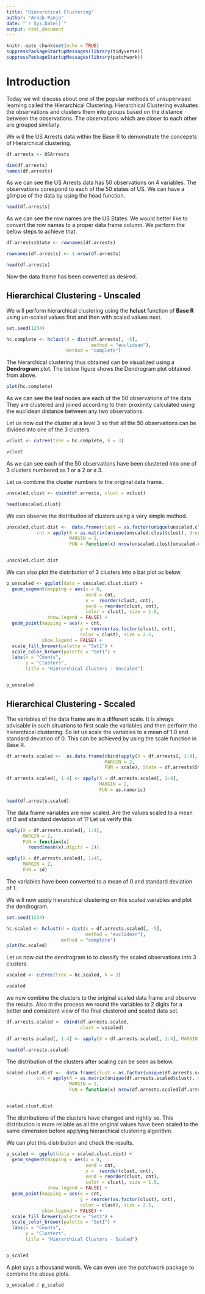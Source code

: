 ```yaml
---
title: "Hierarchical Clustering"
author: "Arnab Panja"
date: "`r Sys.Date()`"
output: html_document
---
```


```r
knitr::opts_chunk$set(echo = TRUE)
suppressPackageStartupMessages(library(tidyverse))
suppressPackageStartupMessages(library(patchwork))

```

# Introduction

Today we will discuss about one of the popular methods of unsupervised learning called 
the Hierarchical Clustering. Hierarchical Clustering evaluates the observations and clusters them into groups based on the distance between the observations. The observations which are closer to each other are grouped similarly. 

We will the US Arrests data within the Base R to demonstrate the concepets of Hierarchical clustering. 

```r

df.arrests <- USArrests

dim(df.arrests)
names(df.arrests)


```
As we can see the US Arrests data has 50 observations on 4 variables. The observations corespond to each of the 50 states of US. We can have a glimpse of the data by using the head function. 

```r

head(df.arrests)

```

As we can see the row names are the US States. We would better like to convert the row names to a proper data frame column. We perform the below steps to achieve that. 

```r

df.arrests$State <- rownames(df.arrests)

rownames(df.arrests) <- 1:nrow(df.arrests)

head(df.arrests)

```

Now the data frame has been converted as desired. 

## Hierarchical Clustering - Unscaled 

We will perform hierarchical clustering using the **hclust** function of **Base R** using un-scaled values first and then with scaled values next. 

```r
set.seed(1234)

hc.complete <- hclust(d = dist(df.arrests[, -5], 
                               method = "euclidean"), 
                      method = "complete")

```
The hierarchical clustering thus obtained can be visualized using a **Dendrogram** plot. The below figure shows the Dendrogram plot obtained from above. 

```r

plot(hc.complete)


```

As we can see the leaf nodes are each of the 50 observations of the data. They are clustered and joined according to their proximity calculated using the euclidean distance between any two observations. 

Let us now cut the cluster at a level 3 so that all the 50 observations can be divided into one of the 3 clusters. 

```r

vclust <- cutree(tree = hc.complete, k = 3)

vclust

```


As we can see each of the 50 observations have been clustered into one of 3 clusters numbered as 1 or a 2 or a 3. 

Let us combine the cluster numbers to the original data frame. 

```r
unscaled.clust <- cbind(df.arrests, clust = vclust) 

head(unscaled.clust)

```


We can observe the distribution of clusters using a very simple method. 

```r

unscaled.clust.dist <-  data.frame(clust = as.factor(unique(unscaled.clust$clust)), 
           cnt = apply(X = as.matrix(unique(unscaled.clust$clust), drop = FALSE), 
                       MARGIN = 1, 
                       FUN = function(x) nrow(unscaled.clust[unscaled.clust$clust == x[1], ])))


unscaled.clust.dist


```
We can also plot the distribution of 3 clusters into a bar plot as below. 

```r

p_unscaled <- ggplot(data = unscaled.clust.dist) + 
  geom_segment(mapping = aes(x = 0, 
                             xend = cnt, 
                             y =  reorder(clust, cnt), 
                             yend = reorder(clust, cnt), 
                             color = clust), size = 1.0,  
               show.legend = FALSE) + 
  geom_point(mapping = aes(x = cnt, 
                           y = reorder(as.factor(clust), cnt), 
                           color = clust), size = 2.5,  
             show.legend = FALSE) + 
  scale_fill_brewer(palette = "Set1") + 
  scale_color_brewer(palette = "Set1") + 
  labs(x = "Counts", 
       y = "Clusters", 
       title = "Hierarchical Clusters - Unscaled")


p_unscaled

```
## Hierarchical Clustering - Sccaled 

The variables of the data frame are in a different scale. It is always advisable in such situations to first scale the variables and then perform the hierarchical clustering. 
So let us scale the variables to a mean of 1.0 and standard deviation of 0. This can be achieved by using the scale function in Base R. 

```r


df.arrests.scaled <-  as.data.frame(cbind(apply(X = df.arrests[, 1:4], 
                                    MARGIN = 2, 
                                    FUN = scale), State = df.arrests$State))

df.arrests.scaled[, 1:4] <- apply(X = df.arrests.scaled[, 1:4], 
                                  MARGIN = 2, 
                                  FUN = as.numeric)

head(df.arrests.scaled)

```

The data frame variables are now scaled. Are the values scaled to a mean of 0 and standard deviation of 1? Let us verify this

```r

apply(X = df.arrests.scaled[, 1:4], 
      MARGIN = 2, 
      FUN = function(x)  
        round(mean(x),digits = 2))

apply(X = df.arrests.scaled[, 1:4], 
      MARGIN = 2, 
      FUN = sd)


```
The variables have been converted to a mean of 0 and standard deviation of 1. 

We will now apply hierarchical clustering on this scaled variables and plot the dendrogram. 

```r
set.seed(1234)

hc.scaled <- hclust(d = dist(x = df.arrests.scaled[, -5], 
                             method = "euclidean"), 
                    method = "complete")
plot(hc.scaled)

```
Let us now cut the dendrogram to to classify the scaled observations into 3 clusters. 

```r

vscaled <- cutree(tree = hc.scaled, k = 3)

vscaled 

```
we now combine the clusters to the original scaled data frame and observe the results. 
Also in the process we round the variables to 2 digits for a better and consistent view of the final clustered and scaled data set.  

```r

df.arrests.scaled <- cbind(df.arrests.scaled, 
                           clust = vscaled)

df.arrests.scaled[, 1:4] <- apply(X = df.arrests.scaled[, 1:4], MARGIN = 2, FUN = function(x) round(x, digits = 2))

head(df.arrests.scaled)


```

The distribution of the clusters after scaling can be seen as below. 

```r

scaled.clust.dist <-  data.frame(clust = as.factor(unique(df.arrests.scaled$clust)), 
           cnt = apply(X = as.matrix(unique(df.arrests.scaled$clust), drop = FALSE), 
                       MARGIN = 1, 
                       FUN = function(x) nrow(df.arrests.scaled[df.arrests.scaled$clust == x[1], ])))


scaled.clust.dist

```
The distributions of the clusters have changed and rightly so. This distribution is more reliable as all the original values have been scaled to the same dimension before applying hierarchical clustering algorithm. 

We can plot this distribution and check the results. 

```r

p_scaled <- ggplot(data = scaled.clust.dist) + 
  geom_segment(mapping = aes(x = 0, 
                             xend = cnt, 
                             y =  reorder(clust, cnt), 
                             yend = reorder(clust, cnt), 
                             color = clust), size = 1.0,  
               show.legend = FALSE) + 
  geom_point(mapping = aes(x = cnt, 
                           y = reorder(as.factor(clust), cnt), 
                           color = clust), size = 2.5,  
             show.legend = FALSE) + 
  scale_fill_brewer(palette = "Set1") + 
  scale_color_brewer(palette = "Set1") + 
  labs(x = "Counts", 
       y = "Clusters", 
       title = "Hierarchical Clusters - Scaled")


p_scaled

```

A plot says a thousand words. We can even use the patchwork package to combine the above plots. 


```r

p_unscaled / p_scaled

```
